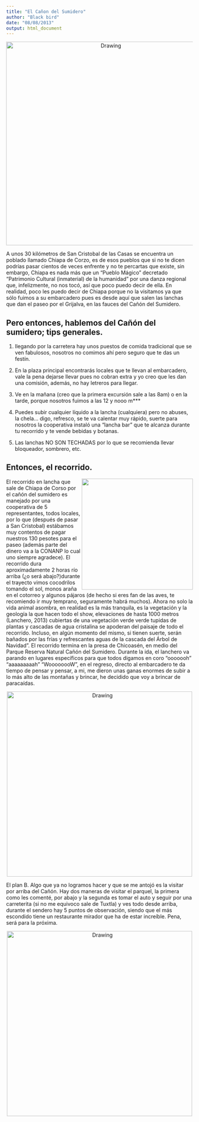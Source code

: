 ```yaml
---
title: "El Cañon del Sumidero"
author: "Black bird"
date: "08/08/2013"
output: html_document
---
```


<center>

<img src="Images/Sumidero_1.jpg" alt="Drawing" style="width: 550px;"/>

</center>


A unos 30 kilómetros de San Cristobal de las Casas se encuentra un poblado llamado Chiapa de Corzo, es de esos pueblos que si no te dicen podrías pasar cientos de veces enfrente y no te percartas que existe, sin embargo, Chiapa es nada más que un "Pueblo Mágico" decretado "Patrimonio Cultural (inmaterial) de la humanidad" por una danza regional que, infelizmente, no nos tocó, así que poco puedo decir de ella. En realidad, poco les puedo decir de Chiapa porque no la visitamos ya que sólo fuimos a su embarcadero pues es desde aquí que salen las lanchas que dan el paseo por el Grijalva, en las fauces del Cañón del Sumidero.

## Pero entonces, hablemos del Cañón del sumidero; tips generales.

1. llegando por la carretera hay unos puestos de comida tradicional que se ven fabulosos, nosotros no comimos ahí pero seguro que te das un festín.

2. En la plaza principal encontrarás locales que te llevan al embarcadero, vale la pena dejarse llevar pues no cobran extra y yo creo que les dan una comisión, además, no hay letreros para llegar.
3. Ve en la mañana (creo que la primera excursión sale a las 8am) o en la tarde, porque nosotros fuimos a las 12 y nooo m***
4. Puedes subir cualquier líquido a la lancha (cualquiera) pero no abuses, la chela... digo, refresco, se te va calentar muy rápido, suerte para nosotros la cooperativa instaló una "lancha bar" que te alcanza durante tu recorrido y te vende bebidas y botanas.
5. Las lanchas NO SON TECHADAS por lo que se recomienda llevar bloqueador, sombrero, etc.

## Entonces, el recorrido.

<img src="Images/Sumidero_2.jpg" align="right" style="width: 300px;"/>

El recorrido en lancha que sale de Chiapa de Corso por el cañón del sumidero es manejado por una cooperativa de 5 representantes, todos locales, por lo que (después de pasar a San Cristobal) estábamos muy contentos de pagar nuestros 130 pesotes para el paseo (además parte del dinero va a la CONANP lo cual uno siempre agradece). El recorrido dura aproximadamente 2 horas río arriba (¿o será abajo?)durante el trayecto vimos cocodrilos tomando el sol, monos araña en el cotorreo y algunos pájaros (de hecho si eres fan de las aves, te recomiendo ir muy temprano, seguramente habrá muchos). Ahora no solo la vida animal asombra, en realidad es la más tranquila, es la vegetación y la geología la que hacen todo el show, elevaciones de hasta 1000 metros (Lanchero, 2013) <jejeje> cubiertas de una vegetación verde verde tupidas de plantas y cascadas de agua cristalina se apoderan del paisaje de todo el recorrido. Incluso, en algún momento del mismo, si tienen suerte, serán bañados por las frías y refrescantes aguas de la cascada del Árbol de Navidad". El recorrido termina en la presa de Chicoasén, en medio del Parque Reserva Natural Cañón del Sumidero. Durante la ida, el lanchero va parando en lugares específicos para que todos digamos en coro "ooooooh" "aaaaaaaaah" "WoooooooW", en el regreso, directo al embarcadero te da tiempo de pensar y pensar, a mi, me dieron unas ganas enormes de subir a lo más alto de las montañas y brincar, he decidido que voy a brincar de paracaídas.

<center>

<img src="Images/Sumidero_3.jpg" alt="Drawing" style="width: 500px;"/>

</center>


El plan B.
Algo que ya no logramos hacer y que se me antojó es la visitar por arriba del Cañón. Hay dos maneras de visitar el parquel, la primera como les comenté, por abajo y la segunda es tomar el auto y seguir por una carreterita (si no me equivoco sale de Tuxtla) y ves todo desde arriba, durante el sendero hay 5 puntos de observación, siendo que el más escondido tiene un restaurante mirador que ha de estar increíble. Pena, será para la próxima.


<center>

<img src="Images/Sumidero_4.jpg" alt="Drawing" style="width: 500px;"/>

</center>

